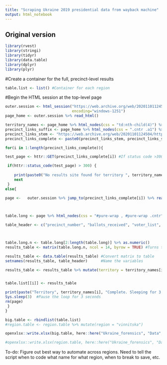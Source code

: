 ```yaml
---
title: "Scraping Ukraine 2019 presidential data from wayback machine"
output: html_notebook
---
```



## Original version

```r
library(rvest)
library(stringi)
library(tidyr)
library(data.table)
library(dplyr)
library(plyr)


```

#Create a container for the full, precinct-level results

```r
table.list <- list() #Container for each region
```


#Begin the HTML session at the top-level page

```r
outer.session <- html_session("https://web.archive.org/web/20201101124504/https://www.cvk.gov.ua/pls/vp2019/wp335pt001f01=720.html",
                              encoding="windows-1251") 
page_home <- outer.session %>% read_html()

territory_names <- page_home %>% html_nodes(css = "td:nth-child(4)") %>% html_text()
precinct_links_suffix <- page_home %>% html_nodes(css = ".cntr .a1") %>% html_attr("href") #This gets suffixes
precinct_links_stem <- "https://web.archive.org/web/20201101124504/https://www.cvk.gov.ua/pls/vp2019/"
precinct_links_complete <- paste0(precinct_links_stem, precinct_links_suffix)
```





```r
for(i in 1:length(precinct_links_complete)){

test_page <- httr::GET(precinct_links_complete[i]) #If status code >300, break  

 if(httr::status_code(test_page) > 300) {
    
    print(paste0("No results site found for territory ", territory_names[i]))
    next
 }
else{
    
page <-   outer.session %>% jump_to(precinct_links_complete[i]) %>% read_html()



table.long <- page %>% html_nodes(css = "#pure-wrap , #pure-wrap .cntr") %>% html_text() #Css found with selector gadget

table_header <- c("precinct_number", "ballots_received", "voter_list", "voter_extract", "revoked_ballots", "not_sure_translation", "ballots_mailed_to_residence", "total_ballots_received_by_voters", "unaccounted_ballots", "n_ballots_cast", "invalid_ballots", "zelenskyi", "poroshenko", "date_time")



table.long.n <- table.long[2:length(table.long)] %>% as.numeric()
results_table <- matrix(table.long.n, ncol = 14, byrow = TRUE) #Turns the vector into a matrix with the correct number of columns

results_table <- data.table(results_table) #Convert matrix to table
setnames(results_table, table_header)      #Name the variables

results_table <- results_table %>% mutate(territory = territory_names[i]) #Add the territory name


table.list[[i]] <- results_table

print(paste("Territory", territory_names[i], "Complete. Sleeping for 3 seconds.", sep = " "))
Sys.sleep(3)  #Pause the loop for 3 seconds
rm(page)
 }
}

big.table <- rbindlist(table.list)
#region.table <- region.table %>% mutate(region = "vinnitska")
```

```r
openxlsx::write.xlsx(big.table, here::here("Ukraine_forensics", "Data", "Election_presidential_2019", "results_presidential_2019.xlsx"))
```


```r
#openxlsx::write.xlsx(region.table, here::here("Ukraine_forensics", "Data", "Election_presidential_2019", "vinnitska.xlsx"))
```

To-do: Figure out best way to automate across regions. Need to tell the script when to code what name for what region, when to break to save, etc.
